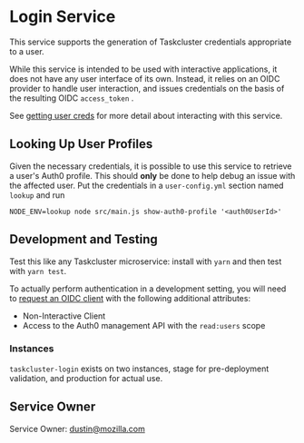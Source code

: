 # Login Service

This service supports the generation of Taskcluster credentials appropriate to
a user.

While this service is intended to be used with interactive applications, it
does not have any user interface of its own. Instead, it relies on an OIDC
provider to handle user interaction, and issues credentials on the basis of the
resulting OIDC `access_token` .

See [getting user
creds](https://docs.taskcluster.net/reference/integrations/taskcluster-login/getting-user-creds)
for more detail about interacting with this service.

## Looking Up User Profiles

Given the necessary credentials, it is possible to use this service to retrieve a user's Auth0 profile.
This should **only** be done to help debug an issue with the affected user.
Put the credentials in a `user-config.yml` section named `lookup` and run

```shell
NODE_ENV=lookup node src/main.js show-auth0-profile '<auth0UserId>'
```

## Development and Testing

Test this like any Taskcluster microservice: install with `yarn` and then test
with `yarn test`.

To actually perform authentication in a development setting, you will need to
[request an OIDC
client](https://mozilla.service-now.com/sp?id=sc_cat_item&sys_id=1e9746c20f76aa0087591d2be1050ecb) with the following additional attributes:

 * Non-Interactive Client
 * Access to the Auth0 management API with the `read:users` scope

### Instances

`taskcluster-login` exists on two instances, stage for pre-deployment validation, and production for actual use.

## Service Owner

Service Owner: dustin@mozilla.com
